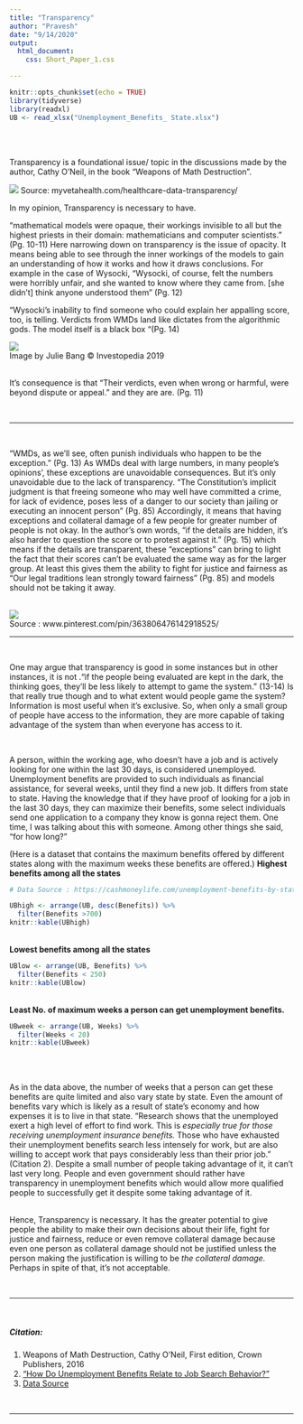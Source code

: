 ```yaml
---
title: "Transparency"
author: "Pravesh"
date: "9/14/2020"
output: 
  html_document:
    css: Short_Paper_1.css

---
```


```r
knitr::opts_chunk$set(echo = TRUE)
library(tidyverse)
library(readxl)
UB <- read_xlsx("Unemployment_Benefits_ State.xlsx") 
```



<br><br>

Transparency is a foundational issue/ topic in the discussions made by
the author, Cathy O'Neil, in the book "Weapons of Math Destruction".

<div id="picLeft">
<img src="transparency_pic_1.jpg">
Source: myvetahealth.com/healthcare-data-transparency/
</div>

In my opinion, Transparency is necessary to have.

“mathematical  models  were  opaque,  their  workings  invisible  to all  but  the  highest  priests  in  their  domain:  mathematicians  and  computer scientists.” (Pg. 10-11) Here narrowing down on transparency is the issue of opacity. It means being able to see through the inner workings of the models to gain an understanding of how it works and how it draws conclusions.
For example in the case of Wysocki, “Wysocki,  of  course,  felt  the  numbers  were  horribly  unfair,  and  she wanted  to  know  where  they  came  from.  [she didn't] think  anyone  understood them” (Pg. 12)

“Wysocki’s  inability  to  find  someone  who  could  explain  her  appalling score,  too,  is  telling.  Verdicts  from  WMDs  land  like  dictates  from  the algorithmic  gods.  The  model  itself  is  a  black  box “(Pg. 14)

<img src="https://www.investopedia.com/thmb/Mn1s3LjwxAxZf3lNJ61pmhH6u5Y=/1787x0/filters:no_upscale():max_bytes(150000):strip_icc():format(webp)/blackbox2-10a65df4364d4bf19fce709227f6822b.png">
<br>Image by Julie Bang © Investopedia 2019

<br>
It’s consequence is that “Their  verdicts,  even  when  wrong  or  harmful,  were  beyond dispute or appeal.” and they are are. (Pg. 11)

<br><hr><br>

“WMDs, as we’ll see, often punish individuals who happen to be the exception.” (Pg. 13) As WMDs deal with large numbers, in many people’s opinions’, these exceptions are unavoidable consequences. But it's only unavoidable due to the lack of transparency. “The Constitution’s  implicit  judgment  is  that  freeing  someone  who  may  well have committed a crime, for lack of evidence, poses less of a danger to our society than jailing or executing an innocent person” (Pg. 85) Accordingly, it means that having exceptions and collateral damage of a few people for greater number of people is not okay. In the author's own words, “if the details are hidden, it’s also harder to question the score or to protest against it.” (Pg. 15) which means if the details are transparent, these "exceptions" can bring to light the fact that their scores can't be evaluated the same way as for the larger group. At least this gives them the ability to fight for justice and fairness as "Our legal traditions lean strongly toward fairness" (Pg. 85) and models should not be taking it away.
<br><br>
<div id="picLeft">
<img src="transparency2.jpg">
<br>
Source : www.pinterest.com/pin/363806476142918525/
</div>
<hr> <br>

One may argue that transparency is good in some instances but in other instances, it is not .“if  the  people  being evaluated  are  kept  in  the  dark,  the  thinking  goes,  they’ll  be  less  likely  to attempt  to  game  the  system.” (13-14) Is that really true though and to what extent would people game the system? Information is most useful when it’s exclusive. So, when only a small group of people have access to the information, they are more capable of taking advantage of the system than when everyone has access to it. 

<br>

A person, within the working age, who doesn't have a job and is actively looking for one within the last 30 days, is considered unemployed. Unemployment benefits are provided to such individuals as financial assistance, for several weeks, until they find a new job. It differs from state to state.  Having the knowledge that if they have proof of looking for a job in the last 30 days, they can maximize their benefits, some select individuals send one application to a company they know is gonna reject them. One time, I was talking about this with someone. Among other things she said, “for how long?”
<br>

(Here is a dataset that contains the maximum benefits offered by different states along with the maximum weeks these benefits are offered.)
**Highest benefits among all the states**
```r
# Data Source : https://cashmoneylife.com/unemployment-benefits-by-state/

UBhigh <- arrange(UB, desc(Benefits)) %>%
  filter(Benefits >700)
knitr::kable(UBhigh)

```
<br>
**Lowest benefits among all the states**
```r

UBlow <- arrange(UB, Benefits) %>%
  filter(Benefits < 250)
knitr::kable(UBlow)

```
<br>
**Least No. of maximum weeks a person can get unemployment benefits.**
```r

UBweek <- arrange(UB, Weeks) %>%
  filter(Weeks < 20)
knitr::kable(UBweek)

```

```r

```


<br>
<br>
As in the data above, the number of weeks that a person can get these benefits are quite limited and also vary state by state. Even the amount of benefits vary which is likely as a result of state's economy and how expenses it is to live in that state. "Research shows that the unemployed exert a high level of effort to find work. This is *especially true for those receiving unemployment insurance benefits.* Those who have exhausted their unemployment benefits search less intensely for work, but are also willing to accept work that pays considerably less than their prior job." (Citation 2). Despite a small number of people taking advantage of it, it can’t last very long. People and even government should rather have transparency in unemployment benefits which would allow more qualified people to successfully get it despite some taking advantage of it. 

<br>
Hence, Transparency is necessary. It has the greater potential to give people the ability to make their own decisions about their life, fight for justice and fairness, reduce or even remove collateral damage because even one person as collateral damage should not be justified unless the person making the justification is willing to be *the collateral damage.* Perhaps in spite of that, it's not acceptable.



<br>
<hr>
<br>

##### Citation:

1.   Weapons of Math Destruction, Cathy O'Neil, First edition, Crown Publishers, 2016
2.   ["How Do Unemployment Benefits Relate to Job Search Behavior?"](https://www.chicagofed.org/publications/chicago-fed-letter/2020/441)
3.   [Data Source](https://cashmoneylife.com/unemployment-benefits-by-state/)

<br>
<hr>


